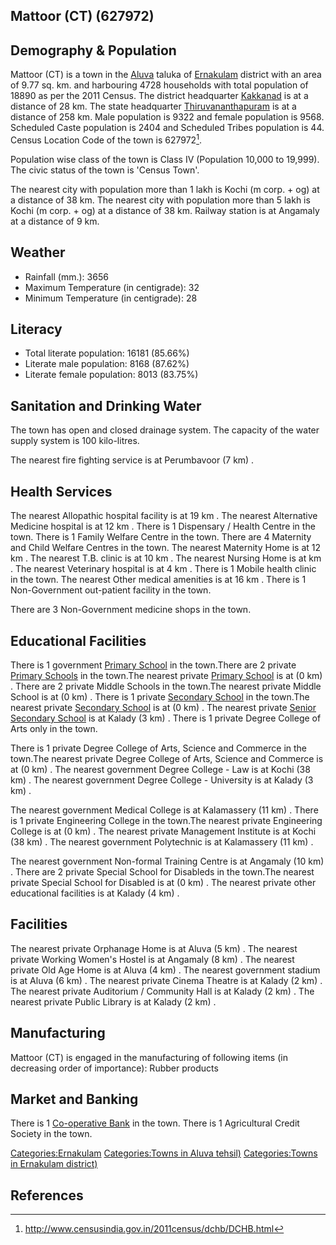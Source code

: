 {{Infobox settlement
| name=Mattoor (CT)
| native_name=
| native_name_lang=
| other_name=
| nickname=
| settlement_type=Town
| image_skyline=
| image_alt=
| image_caption=
| pushpin_map=India Kerala
| pushpin_label_position=right
| pushpin_map_alt=
| pushpin_map_caption=Location in Kerala, India
| latd=
| latm=
| lats=
| latNS=
| longd=
| longm=
| longs=
| longEW=
| coordinates_display=inline,title
| subdivision_type=Country
| subdivision_name={{flag|India}}
| subdivision_type1=[[States and territories of India|State]]
| subdivision_name1=Kerala 
| subdivision_type2=[[List of districts of India|District]]
| subdivision_name2=Ernakulam
| subdivision_type3=Tahsil
| subdivision_name3=Aluva
| website=
| established_title=<!-- Established -->
| established_date=
| founder=
| named_for=
| government_type=
| governing_body=
| unit_pref=Metric
| area_footnotes=
| area_rank=
| area_total_km2=9.77
| elevation_footnotes=
| elevation_m=
| population_total=18890
| population_as_of=2011
| population_rank=
| population_density_km2=1933
| population_demonym=
| population_footnotes=
| demographics_type1=Languages=
| demographics1_title1=Official=
| demographics1_info1=[[Malayalam language|Malayalam]]
| timezone1=[[Indian Standard Time|IST]]
| utc_offset1==+5:30
| postal_code_type=[[Postal Index Number|PIN]]
| postal_code=
| area_code_type=Telephone code
| area_code=
| registration_plate=
| blank1_name_sec1=Nearest city
| blank1_info_sec1=[[Kochi (m corp. + og) ]]
| blank2_name_sec1=[[Human sex ratio|Sex ratio]]
| blank2_info_sec1=1026
| blank3_name_sec1=Literacy
| blank3_info_sec1=85.66%
| blank1_name_sec2=[[2011 Census of India|2011 census]] code
| blank1_info_sec2=627972
| footnotes=
}}

== Mattoor (CT) (627972) ==

== Demography & Population ==

Mattoor (CT) is a town in the [[Aluva]] taluka of [[Ernakulam]] district with an area of 9.77 sq. km. and harbouring 4728 households with total population of 18890 as per the 2011 Census. The district headquarter [[Kakkanad]] is at a distance of 28 km. The state headquarter [[Thiruvananthapuram]] is at a distance of 258 km. Male population is 9322 and female population is 9568. Scheduled Caste population is 2404 and Scheduled Tribes population is 44. Census Location Code of the town is 627972<ref>http://www.censusindia.gov.in/2011census/dchb/DCHB.html</ref>.

Population wise class of the town is Class IV (Population 10,000 to 19,999).
The civic status of the town is 'Census Town'.

The nearest city with population more than 1 lakh is Kochi (m corp. + og)  at a distance of 38 km. The nearest city with population more than 5 lakh is Kochi (m corp. + og)  at a distance of 38 km. Railway station is at Angamaly at a distance of 9 km.


== Weather ==  
* Rainfall (mm.): 3656 
* Maximum Temperature (in centigrade): 32
* Minimum Temperature (in centigrade): 28


== Literacy ==  
* Total literate population: 16181 (85.66%)
* Literate male population: 8168 (87.62%)
* Literate female population: 8013 (83.75%)


== Sanitation and Drinking Water ==  
The town has open and closed drainage system.
The capacity of the water supply system is 100 kilo-litres.

The nearest fire fighting service is at Perumbavoor (7 km) .


== Health Services ==
The nearest Allopathic hospital facility is at 19 km .
The nearest Alternative Medicine hospital is at 12 km .
There is 1 Dispensary / Health Centre in the town.
There is 1 Family Welfare Centre in the town.
There are 4 Maternity and Child Welfare Centres in the town.
The nearest Maternity Home is at 12 km .
The nearest T.B. clinic is at 10 km .
The nearest Nursing Home is at  km .
The nearest Veterinary hospital is at 4 km .
There is 1 Mobile health clinic in the town.
The nearest Other medical amenities is at 16 km .
There is 1 Non-Government out-patient facility in the town.


There are 3 Non-Government medicine shops in the town.


== Educational Facilities ==
There is 1 government [[Primary School]] in the town.There are 2 private [[Primary School]]s in the town.The nearest private [[Primary School]] is at  (0 km) .
There are 2 private Middle Schools in the town.The nearest private Middle School is at  (0 km) .
There is 1 private [[Secondary School]] in the town.The nearest private [[Secondary School]] is at  (0 km) .
The nearest private [[Senior Secondary School]] is at Kalady (3 km) .
There is 1 private Degree College of Arts only in the town. 
 
 
 
 
There is 1 private Degree College of Arts, Science and Commerce in the town.The nearest private Degree College of Arts, Science and Commerce is at  (0 km) .
The nearest government Degree College - Law is at Kochi (38 km) .
The nearest government Degree College - University is at Kalady (3 km) .
 
The nearest government Medical College is at Kalamassery (11 km) .
There is 1 private Engineering College in the town.The nearest private Engineering College is at  (0 km) .
The nearest private Management Institute is at Kochi (38 km) .
The nearest government Polytechnic is at Kalamassery (11 km) .
 
The nearest government Non-formal Training Centre is at Angamaly (10 km) .
There are 2 private Special School for Disableds in the town.The nearest private Special School for Disabled is at  (0 km) .
The nearest private other educational facilities is at Kalady (4 km) .


== Facilities ==
The nearest private Orphanage Home is at Aluva (5 km) .
The nearest private Working Women's Hostel is at Angamaly (8 km) .
The nearest private Old Age Home is at Aluva (4 km) .
The nearest government stadium is at Aluva (6 km) .
The nearest private Cinema Theatre is at Kalady (2 km) .
The nearest private Auditorium / Community Hall is at Kalady (2 km) .
The nearest private Public Library is at Kalady (2 km) .


== Manufacturing ==
Mattoor (CT) is engaged in the manufacturing of following items (in decreasing order of importance): Rubber products


== Market and Banking ==


There is 1 [[Co-operative Bank]] in the town.
There is 1 Agricultural Credit Society in the town.



[[Categories:Ernakulam]]
[[Categories:Towns in Aluva tehsil)]]
[[Categories:Towns in Ernakulam district)]]


== References ==
{{Reflist}}


